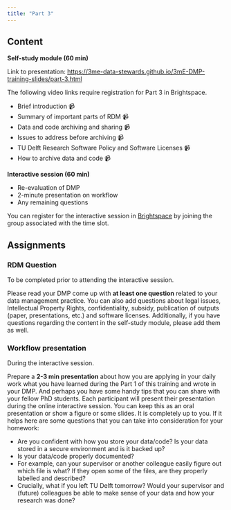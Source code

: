 ```yaml
---
title: "Part 3"
---
```


## Content

**Self-study module (60 min)**

Link to presentation: <https://3me-data-stewards.github.io/3mE-DMP-training-slides/part-3.html>

The following video links require registration for Part 3 in Brightspace.

- [Brief introduction 📹](https://brightspace.tudelft.nl/d2l/le/content/471218/viewContent/2623414/View){style="text-decoration: none;"}
- [Summary of important parts of RDM 📹](https://brightspace.tudelft.nl/d2l/le/content/471218/viewContent/2623433/View){style="text-decoration: none;"}
- [Data and code archiving and sharing 📹](https://brightspace.tudelft.nl/d2l/le/content/471218/viewContent/2623439/View){style="text-decoration: none;"}
- [Issues to address before archiving 📹](https://brightspace.tudelft.nl/d2l/le/content/471218/viewContent/2623443/View){style="text-decoration: none;"}
- [TU Delft Research Software Policy and Software Licenses 📹](https://brightspace.tudelft.nl/d2l/le/content/471218/viewContent/2623474/View){style="text-decoration: none;"}
- [How to archive data and code 📹](https://brightspace.tudelft.nl/d2l/le/content/471218/viewContent/2623479/View){style="text-decoration: none;"}

**Interactive session (60 min)**

- Re-evaluation of DMP
- 2-minute presentation on workflow
- Any remaining questions

You can register for the interactive session in [Brightspace](https://brightspace.tudelft.nl/d2l/le/content/471218) by joining the group associated with the time slot.

## Assignments

### RDM Question

To be completed prior to attending the interactive session.

Please read your DMP come up with **at least one question** related to your data
management practice. You can also add questions about legal issues, Intellectual
Property Rights, confidentiality, subsidy, publication of outputs (paper,
presentations, etc.) and software licenses. Additionally, if you have questions
regarding the content in the self-study module, please add them as well.

### Workflow presentation

During the interactive session.

Prepare a **2-3 min presentation** about how you are applying in your daily work what
you have learned during the Part 1 of this training and wrote in your DMP.
And perhaps you have some handy tips that you can share with your fellow PhD students.
Each participant will present their presentation during the online interactive session.
You can keep this as an oral presentation or show a figure or some slides. It is
completely up to you. If it helps here are some questions that you can take
into consideration for your homework:

- Are you confident with how you store your data/code? Is your data stored in a secure environment and is it backed up?    
- Is your data/code properly documented?    
- For example, can your supervisor or another colleague easily figure out which file is what? If they open some of the files, are they properly labelled and described?    
- Crucially, what if you left TU Delft tomorrow? Would your supervisor and (future) colleagues be able to make sense of your data and how your research was done?
